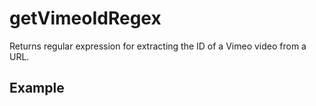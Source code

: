 
# getVimeoIdRegex

Returns regular expression for extracting the ID of a Vimeo video from a URL.

## Example

<Example string="https://vimeo.com/265700921" />
